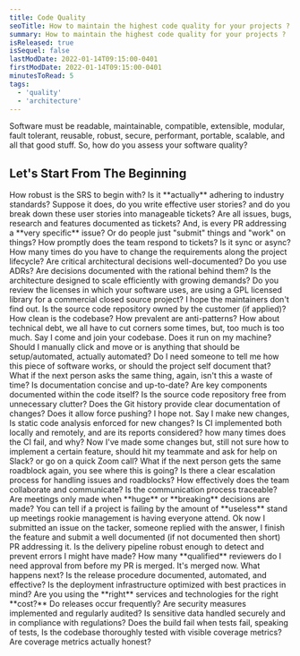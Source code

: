 ```yaml
---
title: Code Quality 
seoTitle: How to maintain the highest code quality for your projects ?
summary: How to maintain the highest code quality for your projects ?
isReleased: true
isSequel: false
lastModDate: 2022-01-14T09:15:00-0401
firstModDate: 2022-01-14T09:15:00-0401
minutesToRead: 5
tags:
  - 'quality'
  - 'architecture'
---
```

<C>
Software must  be readable, maintainable, compatible, extensible, modular, fault tolerant, reusable, robust, secure, performant, portable, scalable, and all that good stuff. So,  how do you assess your software quality?
</C>

<H2>Let's Start From The Beginning</H2>

<C>
How robust is the <L href='https://en.wikipedia.org/wiki/Software_requirements_specification'>SRS</L> to begin with? Is it **actually** adhering to <L href='https://standards.ieee.org/ieee/830/1222/'>industry standards?</L> Suppose it does, do you write effective <L href='/blog/user-stories'>user stories?</L> and do you break down these user stories into manageable <L href='/services/glossary#ticket'>tickets?</L> Are all issues, bugs, research and features documented as tickets? And, is every PR addressing a **very specific** issue?  Or do people just "submit" things and "work" on things? How promptly does the team respond to tickets? Is it <L href='/services/deadlines'>sync or async?</L> How many times do you have to change the requirements along the project <L href='/services/full-software-solution'>lifecycle?</L>
</C>

<C>
Are critical architectural decisions well-documented? Do you use <L href='https://docs.aws.amazon.com/prescriptive-guidance/latest/architectural-decision-records/adr-process.html'>ADRs?</L>  Are decisions documented with the rational behind them?  Is the architecture designed to scale efficiently with growing demands? Do you review the licenses in which your software uses, are using a GPL licensed library for a commercial closed source project? I hope the maintainers <L href='https://en.wikipedia.org/wiki/Open_source_license_litigation'>don't find out.</L> Is the source code repository owned by the customer (if applied)? 
</C>


<C>
How clean is the codebase? How prevalent are anti-patterns? How about technical debt, we all have to cut corners some times, but, too much is too much. Say I come and join your codebase. Does it run on <L href='https://code.visualstudio.com/docs/devcontainers/containers#_quick-start-try-a-development-container'> my machine?</L> Should I manually click and move or is anything that should be setup/automated, actually automated? Do I need someone to tell me how this piece of software works, or should the project <L href='/blog/code-silos' >self document</L> that? 
What if the next person asks the same thing, again, isn't this a waste of time? Is documentation concise and up-to-date?  Are key components documented within the code itself? Is the source code repository free from unnecessary clutter?  Does the Git history provide clear documentation of changes? Does it allow force pushing? I hope not. 
</C>


<C>
Say I make new changes,  Is static code analysis enforced for new changes? Is CI implemented both locally and remotely, and are its reports considered? how many times does the CI fail, and why? 
</C>


<C>
Now I've made some changes but, still not sure how to implement a certain feature, should hit my teammate and ask for help on Slack? or go on a quick Zoom call? What if the next person gets the same roadblock again, you see where this is going?  Is there a clear escalation process for handling issues and roadblocks? How effectively does the team collaborate and <L href='/services/communication'>communicate?</L> Is the communication process traceable?  Are meetings only made when **huge** or **breaking** decisions are made? You can tell if a project is failing by the amount of **useless** stand up meetings <L href='/blog/tag/management'>rookie management</L> is having everyone attend.
</C>


<C>
Ok now I submitted an issue on the tacker, someone replied with the answer, I finish the feature and submit a well documented (if not documented then short) PR addressing it. Is the delivery pipeline robust enough to detect and prevent errors I might have made? How many **qualified** reviewers do I need approval from before my PR is merged.
</C>


<C>
It's merged now. What happens next? Is the release procedure documented, automated, and effective? Is the deployment infrastructure optimized with  <L href='https://aws.amazon.com/architecture/well-architected/)'>best practices</L> in mind? Are you using the **right** services and technologies for the right **cost?**  Do releases occur frequently? Are security measures implemented and regularly <L href='/services/code-audits'>audited?</L> Is sensitive data handled securely and in compliance with regulations?
Does the build fail when tests fail, speaking of tests, Is the codebase thoroughly tested with visible coverage metrics? Are coverage metrics actually <L href='/blog/unit-tests#coverage'>honest?</L>
</C>

